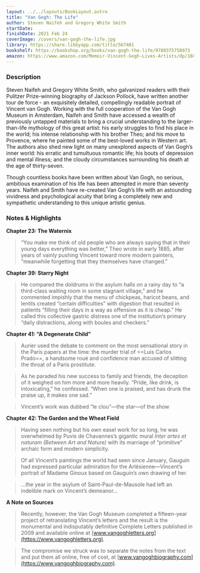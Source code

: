 ```yaml
---
layout: ../../layouts/BookLayout.astro
title: "Van Gogh: The Life"
author: Steven Naifeh and Gregory White Smith
startDate:
finishDate: 2021 Feb 24
coverImage: /covers/van-gogh-the-life.jpg
library: https://share.libbyapp.com/title/567401
bookshelf: https://bookshop.org/books/van-gogh-the-life/9780375758973
amazon: https://www.amazon.com/Memoir-Vincent-Gogh-Lives-Artists/dp/1606065602/
---
```


<ReadingTime
  startDate  = {frontmatter.startDate}
  finishDate = {frontmatter.finishDate}
/>

### Description
Steven Naifeh and Gregory White Smith, who galvanized readers with their Pulitzer Prize-winning biography of Jackson Pollock, have written another tour de force - an exquisitely detailed, compellingly readable portrait of Vincent van Gogh. Working with the full cooperation of the Van Gogh Museum in Amsterdam, Naifeh and Smith have accessed a wealth of previously untapped materials to bring a crucial understanding to the larger-than-life mythology of this great artist: his early struggles to find his place in the world; his intense relationship with his brother Theo; and his move to Provence, where he painted some of the best-loved works in Western art. The authors also shed new light on many unexplored aspects of Van Gogh’s inner world: his erratic and tumultuous romantic life; his bouts of depression and mental illness; and the cloudy circumstances surrounding his death at the age of thirty-seven.

Though countless books have been written about Van Gogh, no serious, ambitious examination of his life has been attempted in more than seventy years. Naifeh and Smith have re-created Van Gogh’s life with an astounding vividness and psychological acuity that bring a completely new and sympathetic understanding to this unique artistic genius.

### Notes & Highlights
**Chapter 23: The Waternix**
> “You make me think of old people who are always saying that in their young days everything was better,” Theo wrote in early 1885, after years of vainly pushing Vincent toward more modern painters, “meanwhile forgetting that they themselves have changed.”

**Chapter 39: Starry Night**
> He compared the doldrums in the asylum halls on a rainy day to “a third-class waiting room in some stagnant village,” and he commented impishly that the menu of chickpeas, haricot beans, and lentils created “certain difficulties” with digestion that resulted in patients “filling their days in a way as offensive as it is cheap.” He called this collective gastric distress one of the institution’s primary “daily distractions, along with boules and checkers.”

**Chapter 41: “A Degenerate Child”**
> Aurier used the debate to comment on the most sensational story in the Paris papers at the time: the murder trial of ==Luis Carlos Prado==, a handsome roué and confidence man accused of slitting the throat of a Paris prostitute.

> As he paraded his new success to family and friends, the deception of it weighed on him more and more heavily. “Pride, like drink, is intoxicating,” he confessed. “When one is praised, and has drunk the praise up, it makes one sad.”

> Vincent’s work was dubbed “le clou”—the star—of the show

**Chapter 42: The Garden and the Wheat Field**
> Having seen nothing but his own easel work for so long, he was overwhelmed by Puvis de Chavannes’s gigantic mural *Inter artes et naturam (Between Art and Nature)* with its marriage of “primitive” archaic form and modern simplicity.

> Of all Vincent’s paintings the world had seen since January, Gauguin had expressed particular admiration for the Arlésienne—Vincent’s portrait of Madame Ginoux based on Gauguin’s own drawing of her.

> …the year in the asylum of Saint-Paul-de-Mausole had left an indelible mark on Vincent’s demeanor…

**A Note on Sources**
> Recently, however, the Van Gogh Museum completed a fifteen-year project of retranslating Vincent’s letters and the result is the monumental and indisputably definitive Complete Letters published in 2009 and available online at [www.vangoghletters.org](https://www.vangoghletters.org).

> The compromise we struck was to separate the notes from the text and put them all online, free of cost, at [www.vangoghbiography.com](https://www.vangoghbiography.com).

<BuyBook
  library   = {frontmatter.library}
  bookshelf = {frontmatter.bookshelf}
  amazon    = {frontmatter.amazon}
/>
